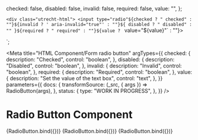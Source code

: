 <!--
@license EUPL-1.2
Copyright (c) 2021 Robbert Broersma
-->


  checked: false,
  disabled: false,
  invalid: false,
  required: false,
  value: "",
};

  `<div class="utrecht-html">
  <input type="radio"${checked ? " checked" : ""}${invalid ? ' aria-invalid="true"' : ""}${
    disabled ? " disabled" : ""
  }${required ? " required" : ""}${value ? ` value="${value}"` : ""}>
</div>`;

<Meta
  title="HTML Component/Form radio button"
  argTypes={{
    checked: {
      description: "Checked",
      control: "boolean",
    },
    disabled: {
      description: "Disabled",
      control: "boolean",
    },
    invalid: {
      description: "Invalid",
      control: "boolean",
    },
    required: {
      description: "Required",
      control: "boolean",
    },
    value: {
      description: "Set the value of the text box",
      control: "text",
    },
  }}
  parameters={{
    docs: {
      transformSource: (_src, { args }) => RadioButton(args),
    },
    status: {
      type: "WORK IN PROGRESS",
    },
  }}
/>

# Radio Button Component

<Canvas>
  <Story
    name="Radio Button"
    args={{
      ...defaultArgs,
    }}
  >
    {RadioButton.bind({})}
  </Story>
</Canvas>

<ArgsTable story="Radio Button" />

<Canvas>
  <Story
    name="Disabled checkbox"
    args={{
      ...defaultArgs,
      disabled: true,
    }}
  >
    {RadioButton.bind({})}
  </Story>
</Canvas>

<Canvas>
  <Story
    name="Checked checkbox"
    args={{
      ...defaultArgs,
      checked: true,
    }}
  >
    {RadioButton.bind({})}
  </Story>
</Canvas>
